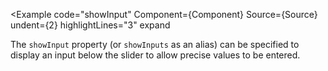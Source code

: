 
<Example
  code="showInput"
  Component={Component}
  Source={Source}
  undent={2}
  highlightLines="3"
  expand
>
  The `showInput` property (or `showInputs` as an alias) can be specified to
  display an input below the slider to allow precise values to be entered.
</Example>
